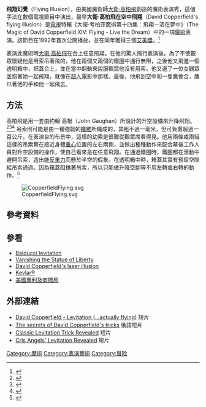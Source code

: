 {{noteTA
| T = zh-hans:大卫·科波菲尔在空中飞翔;zh-hk:大衛·高柏飛在空中飛翔;zh-tw:大衛·考柏菲在空中飛翔;
| 1 = zh-hans:大卫·科波菲尔;zh-hk:大衛·高柏飛;zh-tw:大衛·考柏菲;
| 2= zh-hans:科波菲尔;zh-hk:高柏飛;zh-tw:考柏菲;
}}
{{Link style|time=2015-12-13T13:09:07+00:00}}
'''飛翔幻覺'''（Flying Illusion），由美國魔術師[[大衛·考柏菲_(魔術師)|大衛·高柏飛]]創造的魔術表演秀，這個手法在數個電視節目中演出，最早'''大衛·高柏飛在空中飛翔'''（David Copperfield's flying illusion）是[[電視|電視]]特輯《大衛·考柏菲魔術第十四集：飛翔－活在夢中》（The Magic of David Copperfield XIV: Flying - Live the Dream）中的一項[[魔術|魔術]]表演。該節目在1992年首次公開播放，並在同年獲得三個[[艾美獎|艾美獎]]。<ref>{{cite web|title=Emmy Awards: 1992|url=http://www.imdb.com/Sections/Awards/Emmy_Awards/1992|accessdate=2009-07-03|archive-date=2009-02-20|archive-url=https://web.archive.org/web/20090220190643/http://www.imdb.com/Sections/Awards/Emmy_Awards/1992|dead-url=yes}}</ref>

表演此魔術時[[大衛·考柏菲_(魔術師)|大衛·高柏飛]]在台上任意飛翔。在他的驚人飛行表演後，為了不使觀眾懷疑他是用索吊著飛的，他在兩個又兩個的鐵圈中通行無阻，之後他又飛進一個透明箱中，把蓋合上，並在當中翻動來說服觀眾他沒有用索。他又選了一位女觀眾並抱著她一起飛翔，就像在[[超人|超人]]電影中那樣。最後，他飛到空中和一隻鷹會合，鷹爪著他的手和他一起飛去。

== 方法 ==
高柏飛是用一套由約翰·高根（John Gaughan）所設計的升空設備來升降飛翔。<ref>{{cite web|title=John Gaughan Filmography|url=http://www.inbaseline.com/person.aspx?person_id=430868|accessdate=2009-07-04}}{{dead link|date=2017年12月 |bot=InternetArchiveBot |fix-attempted=yes }}</ref><ref>{{cite web|title=Patent number 5,354,238 at United States Patent and Trademark Office (no drawings)|url=http://patft.uspto.gov/netacgi/nph-Parser?Sect1=PTO1&Sect2=HITOFF&d=PALL&p=1&u=%2Fnetahtml%2FPTO%2Fsrchnum.htm&r=1&f=G&l=50&s1=5,354,238.PN.&OS=PN/5,354,238&RS=PN/5,354,238|accessdate=2009-07-03|archive-date=2021-03-09|archive-url=https://web.archive.org/web/20210309095550/http://patft.uspto.gov/netacgi/nph-Parser?Sect1=PTO1&Sect2=HITOFF&d=PALL&p=1&u=%2Fnetahtml%2FPTO%2Fsrchnum.htm&r=1&f=G&l=50&s1=5%2C354%2C238.PN.&OS=PN%2F5%2C354%2C238&RS=PN%2F5%2C354%2C238}}</ref><ref>{{cite web|title=US Patent 5354238 at patentgenius (with drawings)|url=http://www.patentgenius.com/patent/5354238.html|accessdate=2009-07-03|archive-url=https://web.archive.org/web/20080726051104/http://www.patentgenius.com/patent/5354238.html|archive-date=2008-07-26|dead-url=yes}}</ref> 吊索則可能是由一種強韌的[[纖維|纖維]]所織成的，其粗不過一毫米，但可負重超過一百公斤。在表演台的布景中，這樣的幼索是很難從觀眾席看得見。他用兩條或兩組這樣的吊索繫在接近身體[[重心|重心]]位置的左右兩側，並做出種種動作來配合幕後工作人員對升空設備的操作，使自己看來是在任意飛翔。在通過鐵圈時，鐵圈都在滾動中避開吊索，造出能[[反重力|反重力]]而懸於半空的假象。在透明箱中時，箱蓋其實有預留空隙給吊索通過。因為箱蓋阻擋著吊索，所以只能做升降空翻等不用左轉或右轉的動作。<ref>{{cite web|title=Copperfield secrets|url=http://copperfield.ru/indexe.html?logn=open&passw=secrets7401&fn=0&r=2&p=1&a=fly|accessdate=2009-07-03|deadurl=yes|archiveurl=https://web.archive.org/web/20030823001204/http://copperfield.ru/indexe.html?logn=open&passw=secrets7401&fn=0&r=2&p=1&a=fly|archivedate=2003-08-23}}</ref>

[[File:CopperfieldFlying.svg|thumb]]

== 參考資料 ==
{{Reflist}}

== 參看 ==
* [[:en:Balducci_levitation|Balducci levitation]]
* [[:en:Vanishing_the_Statue_of_Liberty|Vanishing the Statue of Liberty]]
* [[:en:David_Copperfield's_laser_illusion|David Copperfield's laser illusion]]
* [[:en:Kevlar|Kevlar®]]
* [[美國專利及商標局|美國專利及商標局]]

== 外部連結 ==
* [http://www.youtube.com/watch?v=Z8qX0ZhzJBU David Copperfield - Levitation (...actually flying)] {{Wayback|url=http://www.youtube.com/watch?v=Z8qX0ZhzJBU |date=20210223075211 }} 短片
* [http://www.youtube.com/watch?v=TWQe6KNfLr0 The secrets of David Copperfield's tricks] {{Wayback|url=http://www.youtube.com/watch?v=TWQe6KNfLr0 |date=20200916120941 }} 俄語短片
* [http://www.youtube.com/watch?v=oiIKpgkAstg Classic Levitation Trick Revealed] {{Wayback|url=http://www.youtube.com/watch?v=oiIKpgkAstg |date=20200202072153 }} 短片
* [http://www.youtube.com/watch?v=AKSoQtpWWMI Cris Angels' Levitation Revealed] {{Wayback|url=http://www.youtube.com/watch?v=AKSoQtpWWMI |date=20201123154532 }} 短片

[[Category:魔術|Category:魔術]]
[[Category:表演藝術|Category:表演藝術]]
[[Category:冒险|Category:冒险]]